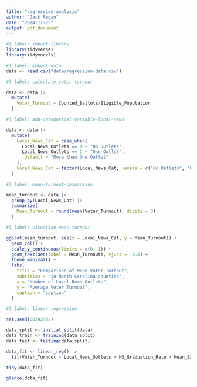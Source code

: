 ```yaml
---
title: "regression-analysis"
author: "Jack Regan"
date: "2024-11-25"
output: pdf_document
---
```


```r
#| label: import-library
library(tidyverse)
library(tidymodels)
```

```r
#| label: import-data
data <- read.csv("data/regression-data.csv")
```

```r
#| label: calculate-voter-turnout

data <- data |>
  mutate(
    Voter_Turnout = Counted_Ballots/Eligible_Population
  )
```

```r
#| label: add-categorical-variable-local-news

data <- data |>
  mutate(
    Local_News_Cat = case_when(
      Local_News_Outlets == 0 ~ "No Outlets",
      Local_News_Outlets == 1 ~ "One Outlet",
      .default = "More than One Outlet"
    ),
    Local_News_Cat = factor(Local_News_Cat, levels = c("No Outlets", "One Outlet", "More than One Outlet"))
  )
```

```r
#| label: mean-turnout-comparison

mean_turnout <- data |>
  group_by(Local_News_Cat) |>
  summarize(
    Mean_Turnout = round(mean(Voter_Turnout), digits = 3)
  )
```

```r
#| label: visualize-mean-turnout

ggplot(mean_turnout, aes(x = Local_News_Cat, y = Mean_Turnout)) +
  geom_col() + 
  scale_y_continuous(limits = c(0, 1)) +
  geom_text(aes(label = Mean_Turnout), vjust = -0.5) +
  theme_minimal() +
  labs(
    title = "Comparison of Mean Voter Turnout",
    subtitles = "in North Carolina counties",
    x = "Number of Local News Outlets",
    y = "Average Voter Turnout",
    caption = "caption"
  )
```

```r
#| label: linear-regression

set.seed(08242932)

data_split <- initial_split(data)
data_train <- training(data_split)
data_test <- testing(data_split)

data_fit <- linear_reg() |>
  fit(Voter_Turnout ~ Local_News_Outlets + HS_Graduation_Rate + Mean_Earnings, data = data_train)

tidy(data_fit)

glance(data_fit)
```